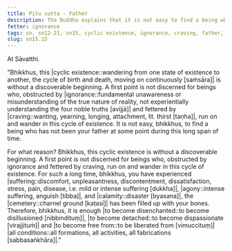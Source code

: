 ```yaml
---
title: Pitu sutta - Father
description: The Buddha explains that it is not easy to find a being who has not been your father at some point over the long span of time of cyclic existence.
fetter: ignorance
tags: sn, sn12-21, sn15, cyclic existence, ignorance, craving, father, suffering, agony, calamity, cemetery, disenchantment, detachment, liberation
slug: sn15.15
---
```


At Sāvatthi.

"Bhikkhus, this \|cyclic existence::wandering from one state of existence to another, the cycle of birth and death, moving on continuously [saṁsāra]| is without a discoverable beginning. A first point is not discerned for beings who, obstructed by |ignorance::fundamental unawareness or misunderstanding of the true nature of reality, not experientially understanding the four noble truths [avijjā]| and fettered by |craving::wanting, yearning, longing, attachment, lit. thirst [taṇha]|, run on and wander in this cycle of existence. It is not easy, bhikkhus, to find a being who has not been your father at some point during this long span of time.

For what reason? Bhikkhus, this cyclic existence is without a discoverable beginning. A first point is not discerned for beings who, obstructed by ignorance and fettered by craving, run on and wander in this cycle of existence. For such a long time, bhikkhus, you have experienced |suffering::discomfort, unpleasantness, discontentment, dissatisfaction, stress, pain, disease, i.e. mild or intense suffering [dukkha]|, |agony::intense suffering, anguish [tibba]|, and |calamity::disaster [byasana]|, the |cemetery::charnel ground [kaṭasī]| has been filled up with your bones. Therefore, bhikkhus, it is enough \|to become disenchanted::to become disillusioned [nibbindituṃ]|, \|to become detached::to become dispassionate [virajjituṁ]| and \|to become free from::to be liberated from [vimuccituṃ]| \|all conditions::all formations, all activities, all fabrications [sabbasaṅkhāra]|."
